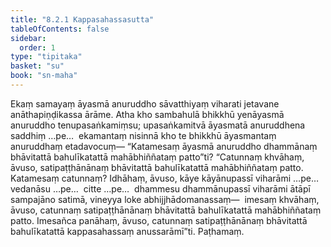 ```yaml
---
title: "8.2.1 Kappasahassasutta"
tableOfContents: false
sidebar:
  order: 1
type: "tipitaka"
basket: "su"
book: "sn-maha"
---
```



<DynamicBreadcrumb />

<Division number="909" book="sn-maha" bookNo="14" page="265">

<Paragraph number="1592" book="sn-maha">
Ekaṃ samayaṃ āyasmā anuruddho sāvatthiyaṃ viharati jetavane anāthapiṇḍikassa ārāme. Atha kho sambahulā bhikkhū yenāyasmā anuruddho tenupasaṅkamiṃsu; upasaṅkamitvā āyasmatā anuruddhena saddhiṃ …pe…  ekamantaṃ nisinnā kho te bhikkhū āyasmantaṃ anuruddhaṃ etadavocuṃ—
</Paragraph>

<Paragraph number="1593" book="sn-maha">
“Katamesaṃ āyasmā anuruddho dhammānaṃ bhāvitattā bahulīkatattā mahābhiññataṃ patto”ti? “Catunnaṃ khvāhaṃ, āvuso, satipaṭṭhānānaṃ bhāvitattā bahulīkatattā mahābhiññataṃ patto. Katamesaṃ catunnaṃ? Idhāhaṃ, āvuso, kāye kāyānupassī viharāmi …pe…  vedanāsu …pe…  citte …pe…  dhammesu dhammānupassī viharāmi ātāpī sampajāno satimā, vineyya loke abhijjhādomanassaṃ—  imesaṃ khvāhaṃ, āvuso, catunnaṃ satipaṭṭhānānaṃ bhāvitattā bahulīkatattā mahābhiññataṃ patto. Imesañca panāhaṃ, āvuso, catunnaṃ satipaṭṭhānānaṃ bhāvitattā bahulīkatattā kappasahassaṃ anussarāmī”ti.

</Paragraph>
</Division>

<Paragraph number="1594" type="center" book="sn-maha">
Paṭhamaṃ.
</Paragraph>